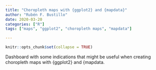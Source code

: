 ```yaml
---
title: "Choropleth maps with {ggplot2} and {mapdata}"
author: "Rubén F. Bustillo"
date: 2020-03-20
categories: ["R"]
tags: ["maps", "ggplot2", "choropleth maps", "mapdata"]

---
```



```r

knitr::opts_chunk$set(collapse = TRUE)

```


Dashboard with some indications that might be useful when creating choropleth maps with {ggplot2} and {mapdata.